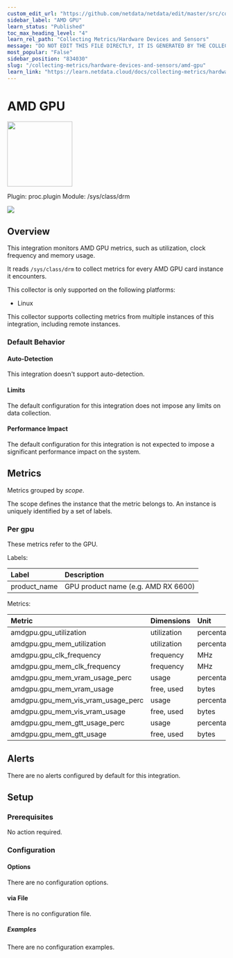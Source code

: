 ```yaml
---
custom_edit_url: "https://github.com/netdata/netdata/edit/master/src/collectors/proc.plugin/metadata.yaml"
sidebar_label: "AMD GPU"
learn_status: "Published"
toc_max_heading_level: "4"
learn_rel_path: "Collecting Metrics/Hardware Devices and Sensors"
message: "DO NOT EDIT THIS FILE DIRECTLY, IT IS GENERATED BY THE COLLECTOR'S metadata.yaml FILE"
most_popular: "False"
sidebar_position: "834030"
slug: "/collecting-metrics/hardware-devices-and-sensors/amd-gpu"
learn_link: "https://learn.netdata.cloud/docs/collecting-metrics/hardware-devices-and-sensors/amd-gpu"
---
```



# AMD GPU


<img src="https://netdata.cloud/img/amd.svg" width="150"/>


Plugin: proc.plugin
Module: /sys/class/drm

<img src="https://img.shields.io/badge/maintained%20by-Netdata-%2300ab44" />

## Overview

This integration monitors AMD GPU metrics, such as utilization, clock frequency and memory usage.

It reads `/sys/class/drm` to collect metrics for every AMD GPU card instance it encounters.

This collector is only supported on the following platforms:

- Linux

This collector supports collecting metrics from multiple instances of this integration, including remote instances.


### Default Behavior

#### Auto-Detection

This integration doesn't support auto-detection.

#### Limits

The default configuration for this integration does not impose any limits on data collection.

#### Performance Impact

The default configuration for this integration is not expected to impose a significant performance impact on the system.


## Metrics

Metrics grouped by *scope*.

The scope defines the instance that the metric belongs to. An instance is uniquely identified by a set of labels.



### Per gpu

These metrics refer to the GPU.

Labels:

| Label      | Description     |
|:-----------|:----------------|
| product_name | GPU product name (e.g. AMD RX 6600) |

Metrics:

| Metric | Dimensions | Unit |
|:------|:----------|:----|
| amdgpu.gpu_utilization | utilization | percentage |
| amdgpu.gpu_mem_utilization | utilization | percentage |
| amdgpu.gpu_clk_frequency | frequency | MHz |
| amdgpu.gpu_mem_clk_frequency | frequency | MHz |
| amdgpu.gpu_mem_vram_usage_perc | usage | percentage |
| amdgpu.gpu_mem_vram_usage | free, used | bytes |
| amdgpu.gpu_mem_vis_vram_usage_perc | usage | percentage |
| amdgpu.gpu_mem_vis_vram_usage | free, used | bytes |
| amdgpu.gpu_mem_gtt_usage_perc | usage | percentage |
| amdgpu.gpu_mem_gtt_usage | free, used | bytes |



## Alerts

There are no alerts configured by default for this integration.


## Setup


### Prerequisites

No action required.

### Configuration

#### Options



There are no configuration options.



#### via File

There is no configuration file.

##### Examples
There are no configuration examples.


